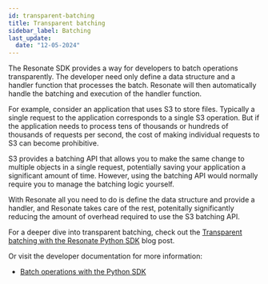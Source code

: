 ```yaml
---
id: transparent-batching
title: Transparent batching
sidebar_label: Batching
last_update:
  date: "12-05-2024"
---
```


The Resonate SDK provides a way for developers to batch operations transparently.
The developer need only define a data structure and a handler function that processes the batch.
Resonate will then automatically handle the batching and execution of the handler function.

For example, consider an application that uses S3 to store files.
Typically a single request to the application corresponds to a single S3 operation.
But if the application needs to process tens of thousands or hundreds of thousands of requests per second, the cost of making individual requests to S3 can become prohibitive.

S3 provides a batching API that allows you to make the same change to multiple objects in a single request, potentially saving your application a significant amount of time.
However, using the batching API would normally require you to manage the batching logic yourself.

With Resonate all you need to do is define the data structure and provide a handler, and Resonate takes care of the rest, potenitally significantly reducing the amount of overhead required to use the S3 batching API.

For a deeper dive into transparent batching, check out the [Transparent batching with the Resonate Python SDK](https://blog.resonatehq.io/transparent-batching-with-the-resonate-python-sdk) blog post.

Or visit the developer documentation for more information:

- [Batch operations with the Python SDK](/develop/python#batch-operations)
